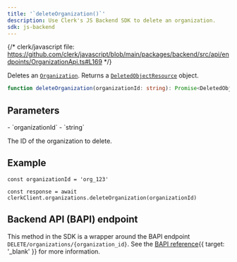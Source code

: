 ```yaml
---
title: '`deleteOrganization()`'
description: Use Clerk's JS Backend SDK to delete an organization.
sdk: js-backend
---
```


{/* clerk/javascript file: https://github.com/clerk/javascript/blob/main/packages/backend/src/api/endpoints/OrganizationApi.ts#L169 */}

Deletes an [`Organization`](/docs/reference/backend/types/backend-organization). Returns a [`DeletedObjectResource`](/docs/reference/javascript/types/deleted-object-resource) object.

```ts
function deleteOrganization(organizationId: string): Promise<DeletedObjectResource>
```

## Parameters

<Properties>
  - `organizationId`
  - `string`

  The ID of the organization to delete.
</Properties>

## Example

<Include src="_partials/backend/usage" />

```tsx
const organizationId = 'org_123'

const response = await clerkClient.organizations.deleteOrganization(organizationId)
```

## Backend API (BAPI) endpoint

This method in the SDK is a wrapper around the BAPI endpoint `DELETE/organizations/{organization_id}`. See the [BAPI reference](/docs/reference/backend-api/tag/organizations/delete/organizations/\{organization_id}){{ target: '_blank' }} for more information.
